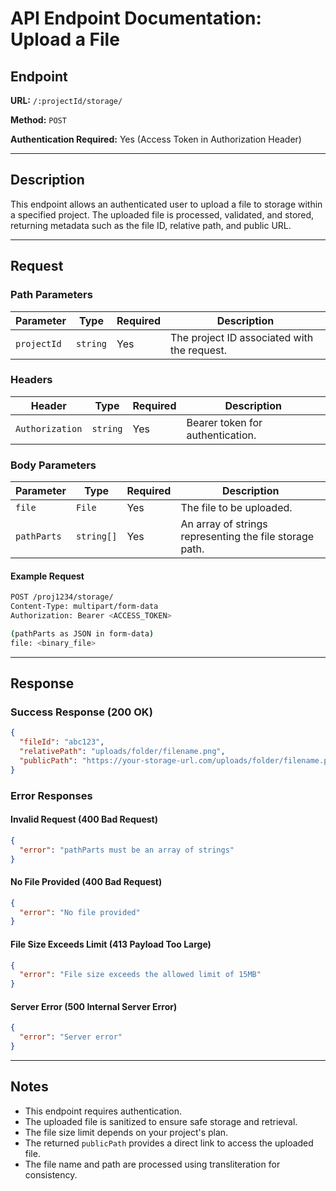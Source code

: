 # API Endpoint Documentation: Upload a File

## Endpoint

**URL:** `/:projectId/storage/`

**Method:** `POST`

**Authentication Required:** Yes (Access Token in Authorization Header)

---

## Description

This endpoint allows an authenticated user to upload a file to storage within a specified project. The uploaded file is processed, validated, and stored, returning metadata such as the file ID, relative path, and public URL.

---

## Request

### Path Parameters

| Parameter   | Type     | Required | Description                                  |
| ----------- | -------- | -------- | -------------------------------------------- |
| `projectId` | `string` | Yes      | The project ID associated with the request. |

### Headers

| Header          | Type     | Required | Description                      |
| --------------- | -------- | -------- | -------------------------------- |
| `Authorization` | `string` | Yes      | Bearer token for authentication. |

### Body Parameters

| Parameter   | Type      | Required | Description                                             |
| ---------- | --------- | -------- | ------------------------------------------------------- |
| `file`     | `File`    | Yes      | The file to be uploaded.                                |
| `pathParts` | `string[]` | Yes      | An array of strings representing the file storage path. |

#### Example Request

```sh
POST /proj1234/storage/
Content-Type: multipart/form-data
Authorization: Bearer <ACCESS_TOKEN>

(pathParts as JSON in form-data)
file: <binary_file>
```

---

## Response

### Success Response (200 OK)

```json
{
  "fileId": "abc123",
  "relativePath": "uploads/folder/filename.png",
  "publicPath": "https://your-storage-url.com/uploads/folder/filename.png"
}
```

### Error Responses

#### Invalid Request (400 Bad Request)

```json
{
  "error": "pathParts must be an array of strings"
}
```

#### No File Provided (400 Bad Request)

```json
{
  "error": "No file provided"
}
```

#### File Size Exceeds Limit (413 Payload Too Large)

```json
{
  "error": "File size exceeds the allowed limit of 15MB"
}
```

#### Server Error (500 Internal Server Error)

```json
{
  "error": "Server error"
}
```

---

## Notes

- This endpoint requires authentication.
- The uploaded file is sanitized to ensure safe storage and retrieval.
- The file size limit depends on your project's plan.
- The returned `publicPath` provides a direct link to access the uploaded file.
- The file name and path are processed using transliteration for consistency.

